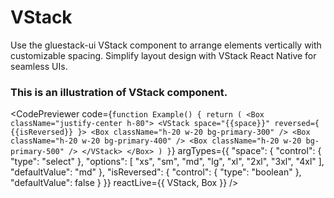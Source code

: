 
# VStack
Use the gluestack-ui VStack component to arrange elements vertically with customizable spacing. Simplify layout design with VStack React Native for seamless UIs.
### This is an illustration of VStack component.

<CodePreviewer
  code={`function Example() {
  return (
    <Box className="justify-center h-80">
      <VStack space="{{space}}" reversed={ {{isReversed}} }>
        <Box className="h-20 w-20 bg-primary-300" />
        <Box className="h-20 w-20 bg-primary-400" />
        <Box className="h-20 w-20 bg-primary-500" />
      </VStack>
    </Box>
  )
}`}
  argTypes={{
  "space": {
    "control": {
      "type": "select"
    },
    "options": [
      "xs",
      "sm",
      "md",
      "lg",
      "xl",
      "2xl",
      "3xl",
      "4xl"
    ],
    "defaultValue": "md"
  },
  "isReversed": {
    "control": {
      "type": "boolean"
    },
    "defaultValue": false
  }
}}
  reactLive={{ VStack, Box }}
/>